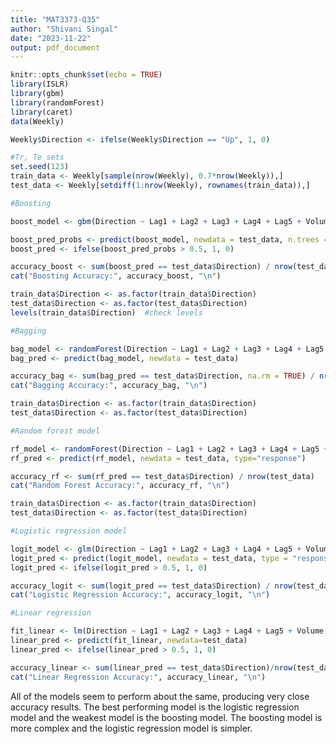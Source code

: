 ---
title: "MAT3373-Q35"
author: "Shivani Singal"
date: "2023-11-22"
output: pdf_document
---

```{r setup, include=FALSE}
knitr::opts_chunk$set(echo = TRUE)
library(ISLR)
library(gbm)
library(randomForest)
library(caret)
data(Weekly)
```


```{r}
Weekly$Direction <- ifelse(Weekly$Direction == "Up", 1, 0)

#Tr, Te sets
set.seed(123)
train_data <- Weekly[sample(nrow(Weekly), 0.7*nrow(Weekly)),]
test_data <- Weekly[setdiff(1:nrow(Weekly), rownames(train_data)),]
```


```{r}
#Boosting

boost_model <- gbm(Direction ~ Lag1 + Lag2 + Lag3 + Lag4 + Lag5 + Volume, data = train_data, distribution = "bernoulli", n.trees = 1000, interaction.depth = 3)

boost_pred_probs <- predict(boost_model, newdata = test_data, n.trees = 1000, type = "response")
boost_pred <- ifelse(boost_pred_probs > 0.5, 1, 0)

accuracy_boost <- sum(boost_pred == test_data$Direction) / nrow(test_data)
cat("Boosting Accuracy:", accuracy_boost, "\n")
```

```{r}
train_data$Direction <- as.factor(train_data$Direction)
test_data$Direction <- as.factor(test_data$Direction)
levels(train_data$Direction)  #check levels

#Bagging

bag_model <- randomForest(Direction ~ Lag1 + Lag2 + Lag3 + Lag4 + Lag5 + Volume, data = train_data, ntree = 1000)
bag_pred <- predict(bag_model, newdata = test_data)

accuracy_bag <- sum(bag_pred == test_data$Direction, na.rm = TRUE) / nrow(test_data)
cat("Bagging Accuracy:", accuracy_bag, "\n")
```

```{r}
train_data$Direction <- as.factor(train_data$Direction)
test_data$Direction <- as.factor(test_data$Direction)

#Random forest model

rf_model <- randomForest(Direction ~ Lag1 + Lag2 + Lag3 + Lag4 + Lag5 + Volume, data = train_data, ntree = 1000)
rf_pred <- predict(rf_model, newdata = test_data, type="response")

accuracy_rf <- sum(rf_pred == test_data$Direction) / nrow(test_data)
cat("Random Forest Accuracy:", accuracy_rf, "\n")
```

```{r}
train_data$Direction <- as.factor(train_data$Direction)
test_data$Direction <- as.factor(test_data$Direction)

#Logistic regression model

logit_model <- glm(Direction ~ Lag1 + Lag2 + Lag3 + Lag4 + Lag5 + Volume, data = train_data, family = binomial)
logit_pred <- predict(logit_model, newdata = test_data, type = "response")
logit_pred <- ifelse(logit_pred > 0.5, 1, 0)

accuracy_logit <- sum(logit_pred == test_data$Direction) / nrow(test_data)
cat("Logistic Regression Accuracy:", accuracy_logit, "\n")
```

```{r, warning=FALSE}
#Linear regression

fit_linear <- lm(Direction ~ Lag1 + Lag2 + Lag3 + Lag4 + Lag5 + Volume, data=train_data)
linear_pred <- predict(fit_linear, newdata=test_data)
linear_pred <- ifelse(linear_pred > 0.5, 1, 0)

accuracy_linear <- sum(linear_pred == test_data$Direction)/nrow(test_data)
cat("Linear Regression Accuracy:", accuracy_linear, "\n")
```

All of the models seem to perform about the same, producing very close accuracy results. The best performing model is the logistic regression model and the weakest model is the boosting model. The boosting model is more complex and the logistic regression model is simpler.
